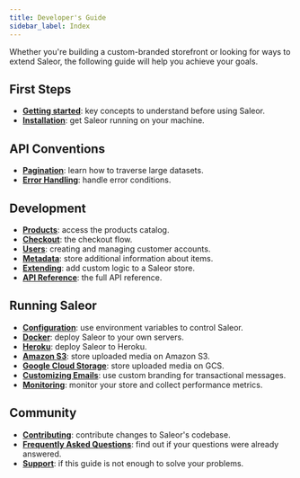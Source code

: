 ```yaml
---
title: Developer's Guide
sidebar_label: Index
---
```



Whether you're building a custom-branded storefront or looking for ways to extend Saleor, the following guide will help you achieve your goals.

## First Steps

- [**Getting started**](developer/getting-started/architecture): key concepts to understand before using Saleor.
- [**Installation**](developer/installation): get Saleor running on your machine.

## API Conventions

- [**Pagination**](developer/pagination): learn how to traverse large datasets.
- [**Error Handling**](developer/error-handling): handle error conditions.

## Development

- [**Products**](developer/products): access the products catalog.
- [**Checkout**](developer/checkout): the checkout flow.
- [**Users**](developer/users): creating and managing customer accounts.
- [**Metadata**](developer/metadata): store additional information about items.
- [**Extending**](developer/extending): add custom logic to a Saleor store.
- [**API Reference**](api-reference): the full API reference.

## Running Saleor

- [**Configuration**](developer/running-saleor/configuration): use environment variables to control Saleor.
- [**Docker**](developer/running-saleor/docker): deploy Saleor to your own servers.
- [**Heroku**](developer/running-saleor/heroku): deploy Saleor to Heroku.
- [**Amazon S3**](developer/running-saleor/s3): store uploaded media on Amazon S3.
- [**Google Cloud Storage**](developer/running-saleor/gcs): store uploaded media on GCS.
- [**Customizing Emails**](developer/running-saleor/emails): use custom branding for transactional messages.
- [**Monitoring**](developer/running-saleor/monitoring): monitor your store and collect performance metrics.

## Community

- [**Contributing**](developer/community/contributing): contribute changes to Saleor's codebase.
- [**Frequently Asked Questions**](developer/community/faq): find out if your questions were already answered.
- [**Support**](developer/community/support): if this guide is not enough to solve your problems.

